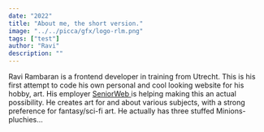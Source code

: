 ```yaml
---
date: "2022"
title: "About me, the short version."
image: "../../picca/gfx/logo-rlm.png"
tags: ["test"]
author: "Ravi"
description: ""
---
```


<p>
  Ravi Rambaran is a frontend developer in training from Utrecht. This is his
  first attempt to code his own personal and cool looking website for his hobby,
  art. His employer
  <a rel="noopener" href="https://seniorweb.nl" target="_blank">
    SeniorWeb
  </a>
  is helping making this an actual possibility. He creates art for and about
  various subjects, with a strong preference for fantasy/sci-fi art. He actually
  has three stuffed Minions-pluchies...
</p>
